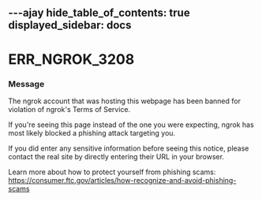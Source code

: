 ---ajay
hide_table_of_contents: true
displayed_sidebar: docs
---


# ERR_NGROK_3208

### Message

The ngrok account that was hosting this webpage has been banned for violation of ngrok's Terms of Service.

If you're seeing this page instead of the one you were expecting, ngrok has most likely blocked a phishing attack targeting you.

If you did enter any sensitive information before seeing this notice, please contact the real site by directly entering their URL in your browser.

Learn more about how to protect yourself from phishing scams:
https://consumer.ftc.gov/articles/how-recognize-and-avoid-phishing-scams

<ErrorDetails error="err_ngrok_3208" />
